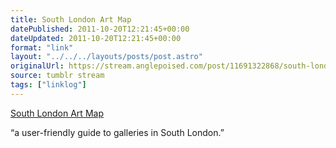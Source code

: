 ```yaml
---
title: South London Art Map
datePublished: 2011-10-20T12:21:45+00:00
dateUpdated: 2011-10-20T12:21:45+00:00
format: "link"
layout: "../../../layouts/posts/post.astro"
originalUrl: https://stream.anglepoised.com/post/11691322868/south-london-art-map
source: tumblr stream
tags: ["linklog"]
---
```


[South London Art Map][1]

&ldquo;a user-friendly guide to galleries in South London.&rdquo;

[1]: http://www.southlondonartmap.com/
